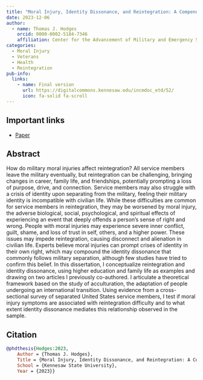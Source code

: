 ```yaml
---
title: "Moral Injury, Identity Dissonance, and Reintegration: A Compendium of Reintegration and Survey of United States Military Veterans"
date: 2023-12-06
author:
  - name: Thomas J. Hodges
    orcid: 0000-0002-5184-7346
    affiliation: Center for the Advancement of Military and Emergency Services (AMES) Research, Kennesaw State University
categories:
  - Moral Injury
  - Veterans
  - Health
  - Reintegration
pub-info:
  links:
    - name: Final version
      url: https://digitalcommons.kennesaw.edu/incmdoc_etd/52/
      icon: fa-solid fa-scroll
---
```


## Important links

-   [Paper](https://digitalcommons.kennesaw.edu/incmdoc_etd/52/)

## Abstract

How do military moral injuries affect reintegration? All service members leave the military eventually, but reintegration can be challenging, bringing changes in career, family life, and friendships, potentially prompting a loss of purpose, drive, and connection. Service members may also struggle with a crisis of identity upon separating from the military, feeling their military identity is incompatible with civilian life. While these difficulties are common for service members in reintegration, they may be worsened by moral injury, the adverse biological, social, psychological, and spiritual effects of experiencing an event that deeply offends a person’s sense of right and wrong. People with moral injuries may experience severe inner conflict, guilt, shame, and loss of trust in self, others, and a higher power. These issues may impede reintegration, causing disconnect and alienation in civilian life. Experts believe moral injuries can prompt crises of identity in their own right, which may compound the identity dissonance that commonly follows military separation, although few studies have tried to confirm this belief. In this dissertation, I conceptualize reintegration and identity dissonance, using higher education and family life as examples and drawing on two articles I previously co-authored. I articulate a theoretical framework based on the study of acculturation, the adaptation of people undergoing an international transition. Using evidence from a cross-sectional survey of separated United States service members, I test if moral injury symptoms are associated with reintegration difficulty and to what extent identity dissonance mediates this relationship observed in the sample.

## Citation

``` bibtex
@phdthesis{Hodges:2023,
    Author = {Thomas J. Hodges},
    Title = {Moral Injury, Identity Dissonance, and Reintegration: A Compendium of Reintegration and Survey of United States Military Veterans},
    School = {Kennesaw State University},
    Year = {2023}}
```
